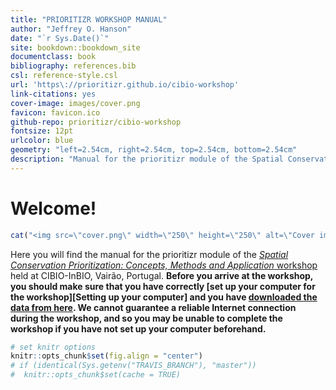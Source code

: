 ```yaml
---
title: "PRIORITIZR WORKSHOP MANUAL"
author: "Jeffrey O. Hanson"
date: "`r Sys.Date()`"
site: bookdown::bookdown_site
documentclass: book
bibliography: references.bib
csl: reference-style.csl
url: 'https\://prioritizr.github.io/cibio-workshop'
link-citations: yes
cover-image: images/cover.png
favicon: favicon.ico
github-repo: prioritizr/cibio-workshop
fontsize: 12pt
urlcolor: blue
geometry: "left=2.54cm, right=2.54cm, top=2.54cm, bottom=2.54cm"
description: "Manual for the prioritizr module of the Spatial Conservation Prioritization: Concepts, Methods and Application workshop held at CIBIO-InBIO, Vairão, Portugal."
---
```


# Welcome!

```r
cat("<img src=\"cover.png\" width=\"250\" height=\"250\" alt=\"Cover image\" align=\"right\" style=\"margin: 0 1em 0 1em\" />\n")
```

Here you will find the manual for the prioritizr module of the [_Spatial Conservation Prioritization: Concepts, Methods and Application_ workshop](https://cibio.up.pt/workshops--courses/details/advanced-course-spatial-conservation-prioritization-) held at CIBIO-InBIO, Vairão, Portugal. **Before you arrive at the workshop, you should make sure that you have correctly [set up your computer for the workshop][Setting up your computer] and you have [downloaded the data from here](https://github.com/prioritizr/cibio-workshop/raw/master/data.zip). We cannot guarantee a reliable Internet connection during the workshop, and so you may be unable to complete the workshop if you have not set up your computer beforehand.**

```r
# set knitr options
knitr::opts_chunk$set(fig.align = "center")
# if (identical(Sys.getenv("TRAVIS_BRANCH"), "master"))
#  knitr::opts_chunk$set(cache = TRUE)
```

